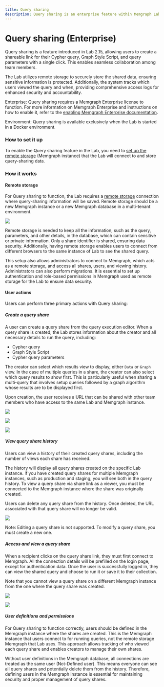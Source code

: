 ```yaml
---
title: Query sharing
description: Query sharing is an enterprise feature within Memgraph Lab that allows users to share queries with their team members.
---
```



# Query sharing (Enterprise)

Query sharing is a feature introduced in Lab 2.15, allowing users to
create a shareable link for their Cypher query, Graph Style Script,
and query parameters with a single click. This enables seamless
collaboration among team members.

The Lab utilizes remote storage to securely store the shared data,
ensuring sensitive information is protected. Additionally, the
system tracks which users viewed the query and when, providing
comprehensive access logs for enhanced security and accountability.

<Callout>

Enterprise: Query sharing requires a Memgraph Enterprise license to
function. For more information on Memgraph Enterprise and instructions
on how to enable it, refer to the
[enabling Memgraph Enterprise documentation](/database-management/enabling-memgraph-enterprise).

</Callout>

<Callout>

Environment: Query sharing is available exclusively when the Lab is
started in a Docker environment.

</Callout>

### How to set it up

To enable the Query sharing feature in the Lab, you need to
[set up the remote storage](/data-visualization/user-manual/remote-storage) (Memgraph instance) that the Lab will connect to
and store query-sharing data.

### How it works

#### Remote storage

For Query sharing to function, the Lab requires a [remote storage](/data-visualization/user-manual/remote-storage)
connection where query-sharing information will be saved. Remote
storage should be a new Memgraph instance or a new Memgraph database
in a multi-tenant environment.

![](/pages/data-visualization/lab-user-manual/query-sharing/1_remote_storage.png)

Remote storage is needed to keep all the information, such as the
query, parameters, and other details, in the database, which can
contain sensitive or private information. Only a share identifier
is shared, ensuring data security. Additionally, having remote
storage enables users to connect from different browsers to the
same instance of Lab to see the shared query.

This setup also allows administrators to connect to Memgraph, which
acts as a remote storage, and access all shares, users, and viewing
history. Administrators can also perform migrations. It is essential
to set up authentication and role-based permissions in Memgraph
used as remote storage for the Lab to ensure data security.

#### User actions

Users can perform three primary actions with Query sharing:

##### Create a query share

A user can create a query share from the query execution editor.
When a query share is created, the Lab stores information about the
creator and all necessary details to run the query, including:

* Cypher query
* Graph Style Script
* Cypher query parameters

The creator can select which results view to display, either `Data`
or `Graph` view. In the case of multiple queries in a share, the
creator can also select which query results to show first. This is
particularly useful when sharing a multi-query that involves setup
queries followed by a graph algorithm whose results are to be
displayed first.

Upon creation, the user receives a URL that can be shared with other
team members who have access to the same Lab and Memgraph instance.

![](/pages/data-visualization/lab-user-manual/query-sharing/2_sharequery_1.png)

![](/pages/data-visualization/lab-user-manual/query-sharing/3_sharequery_2.png)

![](/pages/data-visualization/lab-user-manual/query-sharing/4_sharequery_3.png)

##### View query share history

Users can view a history of their created query shares, including
the number of views each share has received.

The history will display all query shares created on the specific
Lab instance. If you have created query shares for multiple Memgraph
instances, such as production and staging, you will see both in the
query history. To view a query share via share link as a viewer, you
must be connected to the Memgraph instance where the share was
originally created.

Users can delete any query share from the history. Once deleted,
the URL associated with that query share will no longer be valid.

![](/pages/data-visualization/lab-user-manual/query-sharing/5_sharehistory.png)

<Callout>

Note: Editing a query share is not supported. To modify a query share,
you must create a new one.

</Callout>

##### Access and view a query share

When a recipient clicks on the query share link, they must first
connect to Memgraph. All the connection details will be prefilled
on the login page, except for authentication data. Once the user
is successfully logged in, they can view the shared query and
choose to run it or save it to their collection.

Note that you cannot view a query share on a different Memgraph
instance from the one where the query share was created.

![](/pages/data-visualization/lab-user-manual/query-sharing/6_sharelinkreceived.png)

![](/pages/data-visualization/lab-user-manual/query-sharing/7_sharelinkreceived_2.png)

##### User definitions and permissions

For Query sharing to function correctly, users should be defined
in the Memgraph instance where the shares are created. This is
the Memgraph instance that users connect to for running queries,
not the remote storage Memgraph that Lab uses. This approach allows
tracking of who viewed each query share and enables creators to
manage their own shares.

Without user definitions in the Memgraph database, all connections
are treated as the same user (Not-Defined user). This means everyone
can see all query shares and potentially delete them from the history.
Therefore, defining users in the Memgraph instance is essential
for maintaining security and proper management of query shares.
